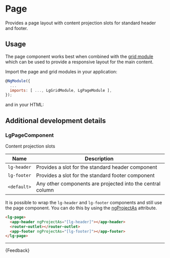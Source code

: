 
<Meta title="Templates/Page/Guide" />

# Page

<p class="standfirst">Provides a page layout with content projection slots for standard header and footer.</p>

## Usage

The page component works best when combined with the [grid module](./?path=/docs/helpers-directives-grid-guide--page) which can be used to provide a responsive layout for the main content.

Import the page and grid modules in your application:

```js
@NgModule({
  ...
  imports: [ ..., LgGridModule, LgPageModule ],
});
```

and in your HTML:

<Source id="patterns-hero-examples--conversational-hero"></Source>

## Additional development details

### LgPageComponent

Content projection slots

| Name        | Description                                                |
|-------------|------------------------------------------------------------|
| `lg-header` | Provides a slot for the standard header component          |
| `lg-footer` | Provides a slot for the standard footer component          |
| `<default>` | Any other components are projected into the central column |

It is possible to wrap the `lg-header` and `lg-footer` components and still use the page component.
You can do this by using the <a href="https://medium.com/ignite-ui/using-ng-content-ngprojectas-1664d7c1d3b" target="_blank">ngProjectAs</a> attribute.

```html
<lg-page>
  <app-header ngProjectAs="[lg-header]"></app-header>
  <router-outlet></router-outlet>
  <app-footer ngProjectAs="[lg-footer]"></app-footer>
</lg-page>
```

---

<Markdown>{Feedback}</Markdown>
